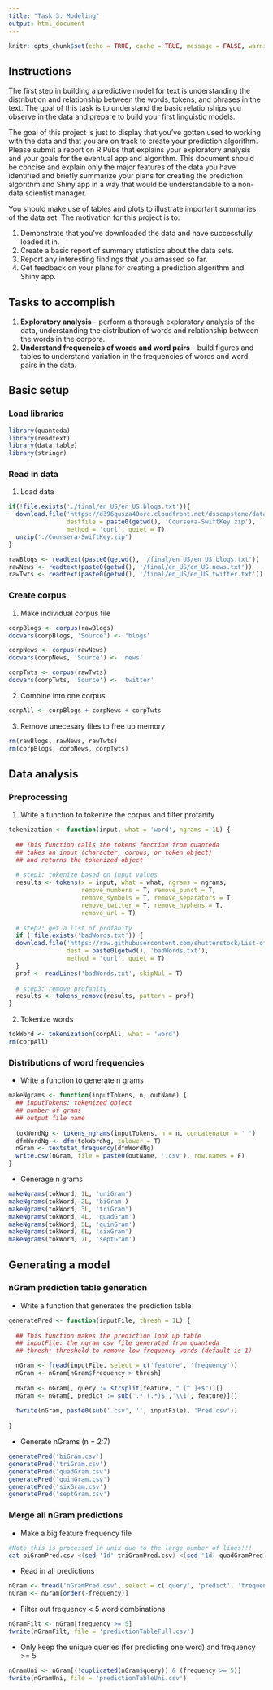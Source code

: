 ```yaml
---
title: "Task 3: Modeling"
output: html_document
---
```


```r
knitr::opts_chunk$set(echo = TRUE, cache = TRUE, message = FALSE, warning = FALSE, cache.lazy = FALSE, eval = FALSE)
```

## Instructions
The first step in building a predictive model for text is understanding the distribution and relationship between the words, tokens, and phrases in the text. The goal of this task is to understand the basic relationships you observe in the data and prepare to build your first linguistic models.

The goal of this project is just to display that you've gotten used to working with the data and that you are on track to create your prediction algorithm. Please submit a report on R Pubs that explains your exploratory analysis and your goals for the eventual app and algorithm. This document should be concise and explain only the major features of the data you have identified and briefly summarize your plans for creating the prediction algorithm and Shiny app in a way that would be understandable to a non-data scientist manager. 

You should make use of tables and plots to illustrate important summaries of the data set. The motivation for this project is to: 

  1. Demonstrate that you've downloaded the data and have successfully loaded it in.
  2. Create a basic report of summary statistics about the data sets.
  3. Report any interesting findings that you amassed so far.
  4. Get feedback on your plans for creating a prediction algorithm and Shiny app.

## Tasks to accomplish
  1. **Exploratory analysis** - perform a thorough exploratory analysis of the data, understanding the distribution of words and relationship between the words in the corpora.
  2. **Understand frequencies of words and word pairs** - build figures and tables to understand variation in the frequencies of words and word pairs in the data.

## Basic setup
### Load libraries
```r
library(quanteda)
library(readtext)
library(data.table)
library(stringr)
```

### Read in data
1. Load data
```r
if(!file.exists('./final/en_US/en_US.blogs.txt')){
  download.file('https://d396qusza40orc.cloudfront.net/dsscapstone/dataset/Coursera-SwiftKey.zip',
                destfile = paste0(getwd(), 'Coursera-SwiftKey.zip'),
                method = 'curl', quiet = T)
  unzip('./Coursera-SwiftKey.zip')
}

rawBlogs <- readtext(paste0(getwd(), '/final/en_US/en_US.blogs.txt'))
rawNews <- readtext(paste0(getwd(), '/final/en_US/en_US.news.txt'))
rawTwts <- readtext(paste0(getwd(), '/final/en_US/en_US.twitter.txt'))
```

### Create corpus
1. Make individual corpus file
```r
corpBlogs <- corpus(rawBlogs)
docvars(corpBlogs, 'Source') <- 'blogs'

corpNews <- corpus(rawNews)
docvars(corpNews, 'Source') <- 'news'

corpTwts <- corpus(rawTwts)
docvars(corpTwts, 'Source') <- 'twitter'
```

2. Combine into one corpus
```r
corpAll <- corpBlogs + corpNews + corpTwts
```

3. Remove unecesary files to free up memory
```r
rm(rawBlogs, rawNews, rawTwts)
rm(corpBlogs, corpNews, corpTwts)
```

## Data analysis
### Preprocessing
1. Write a function to tokenize the corpus and filter profanity
```r
tokenization <- function(input, what = 'word', ngrams = 1L) {
  
  ## This function calls the tokens function from quanteda
  ## takes an input (character, corpus, or token object)
  ## and returns the tokenized object
  
  # step1: tokenize based on input values
  results <- tokens(x = input, what = what, ngrams = ngrams,
                    remove_numbers = T, remove_punct = T,
                    remove_symbols = T, remove_separators = T,
                    remove_twitter = T, remove_hyphens = T,
                    remove_url = T)
  
  # step2: get a list of profanity
  if (!file.exists('badWords.txt')) {
  download.file('https://raw.githubusercontent.com/shutterstock/List-of-Dirty-Naughty-Obscene-and-Otherwise-Bad-Words/master/en',
                dest = paste0(getwd(), 'badWords.txt'),
                method = 'curl', quiet = T)
  }
  prof <- readLines('badWords.txt', skipNul = T)
  
  # step3: remove profanity
  results <- tokens_remove(results, pattern = prof)
}
```

2. Tokenize words
```r
tokWord <- tokenization(corpAll, what = 'word')
rm(corpAll)
```

### Distributions of word frequencies
  - Write a function to generate n grams
```r
makeNgrams <- function(inputTokens, n, outName) {
  ## inputTokens: tokenized object
  ## number of grams
  ## output file name
  
  tokWordNg <- tokens_ngrams(inputTokens, n = n, concatenator = ' ')
  dfmWordNg <- dfm(tokWordNg, tolower = T)
  nGram <- textstat_frequency(dfmWordNg)
  write.csv(nGram, file = paste0(outName, '.csv'), row.names = F)
}
```

  - Generage n grams
```r
makeNgrams(tokWord, 1L, 'uniGram')
makeNgrams(tokWord, 2L, 'biGram')
makeNgrams(tokWord, 3L, 'triGram')
makeNgrams(tokWord, 4L, 'quadGram')
makeNgrams(tokWord, 5L, 'quinGram')
makeNgrams(tokWord, 6L, 'sixGram')
makeNgrams(tokWord, 7L, 'septGram')
```

## Generating a model
### nGram prediction table generation
  - Write a function that generates the prediction table
```r
generatePred <- function(inputFile, thresh = 1L) {
  
  ## This function makes the prediction look up table
  ## inputFile: the ngram csv file generated from quanteda
  ## thresh: threshold to remove low frequency words (default is 1)

  nGram <- fread(inputFile, select = c('feature', 'frequency'))
  nGram <- nGram[nGram$frequency > thresh]
  
  nGram <- nGram[, query := strsplit(feature, " [^ ]+$")][]
  nGram <- nGram[, predict := sub('.* (.*)$','\\1', feature)][]
  
  fwrite(nGram, paste0(sub('.csv', '', inputFile), 'Pred.csv'))
  
}
```

  - Generate nGrams (n = 2:7)
```r
generatePred('biGram.csv')
generatePred('triGram.csv')
generatePred('quadGram.csv')
generatePred('quinGram.csv')
generatePred('sixGram.csv')
generatePred('septGram.csv')
```

### Merge all nGram predictions
  - Make a big feature frequency file
```bash
#Note this is processed in unix due to the large number of lines!!!
cat biGramPred.csv <(sed '1d' triGramPred.csv) <(sed '1d' quadGramPred.csv) <(sed '1d' quinGramPred.csv) <(sed '1d' sixGramPred.csv) <(sed '1d' septGramPred.csv) > nGramPred.csv
```

  - Read in all predictions
```r
nGram <- fread('nGramPred.csv', select = c('query', 'predict', 'frequency'))
nGram <- nGram[order(-frequency)]
```

  - Filter out frequency < 5 word combinations
```r
nGramFilt <- nGram[frequency >= 5]
fwrite(nGramFilt, file = 'predictionTableFull.csv')
```

  - Only keep the unique queries (for predicting one word) and frequency >= 5
```r
nGramUni <- nGram[(!duplicated(nGram$query)) & (frequency >= 5)]
fwrite(nGramUni, file = 'predictionTableUni.csv')
```
